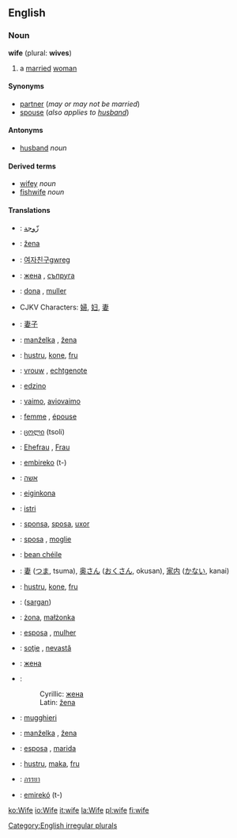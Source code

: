 ==English==
===Noun===
'''wife''' (plural: '''wives''')

# a [[marry|married]] [[woman]]

====Synonyms====
*[[partner]] (''may or may not be married'')
*[[spouse]] (''also applies to [[husband]]'')

====Antonyms====
*[[husband]] ''noun''

====Derived terms====
*[[wifey]] ''noun''<!-- also adj? -->
*[[fishwife]] ''noun''

====Translations====
{{top}}
*{{ar}}: [[زّوجة]]
*{{bos}}: [[žena]] {{f}}
*{{br}}: [[여자친구]][[gwreg]] {{f}}
*{{bg}}: [[жена]] {{f}}, [[съпруга]] {{f}}
*{{ca}}: [[dona]] {{f}}, [[muller]] {{f}}
*CJKV Characters: [[婦]], [[妇]], [[妻]]
*{{zh}}: [[妻子]]
*{{cs}}: [[manželka]] {{f}}, [[žena]]  {{f}}
*{{da}}: [[hustru]], [[kone]], [[fru]]
*{{nl}}: [[vrouw]] {{f}}, [[echtgenote]] {{f}}
*{{eo}}: [[edzino]]
*{{fi}}: [[vaimo]], [[aviovaimo]]
*{{fr}}: [[femme]] {{f}}, [[épouse]] {{f}}
*{{ka}}: [[ცოლი]] (tsoli)
*{{de}}: [[Ehefrau]] {{f}}, [[Frau]] {{f}}
*{{gn}}: [[embireko]] (t-)
*{{he}}: [[אשה]] {{f}}
*{{is}}: [[eiginkona]]
*{{id}}: [[istri]]
*{{ia}}: [[sponsa]], [[sposa]], [[uxor]]
{{mid}}
*{{it}}: [[sposa]] {{f}}, [[moglie]] {{f}}
*{{ga}}: [[bean chéile]]
*{{jp}}: [[妻]] ([[つま]], tsuma), [[奥さん]] ([[おくさん]], okusan), [[家内]] ([[かない]], kanai)
*{{no}}: [[hustru]], [[kone]], [[fru]]
*{{mnc}}: ([[sargan]])
*{{pl}}: [[żona]], [[małżonka]] {{f}}
*{{pt}}: [[esposa]] {{f}}, [[mulher]] {{f}}
*{{ro}}: [[soţie]] {{f}}, [[nevastă]] {{f}}
*{{ru}}: [[жена]]
*{{sr}}: 
*:Cyrillic: [[жена]] {{f}}
*:Latin: [[žena]] {{f}}
*{{scn}}: [[mugghieri]] {{f}}
*{{sk}}: [[manželka]] {{f}}, [[žena]] {{f}}
*{{es}}: [[esposa]] {{f}}, [[marida]] {{f}}
*{{sv}}: [[hustru]], [[maka]], [[fru]]
*{{th}}: [[ภรรยา]]
*{{tpn}}: [[emirekó]] (t-)
{{bottom}}
[[Category:English irregular plurals]]

[[ko:Wife]]
[[io:Wife]]
[[it:wife]]
[[la:Wife]]
[[pl:wife]]
[[fi:wife]]